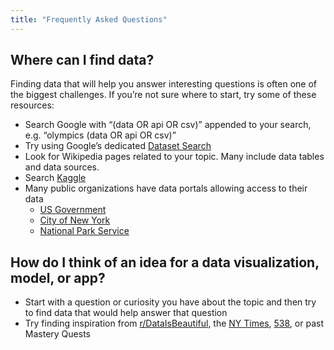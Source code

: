 ```yaml
---
title: "Frequently Asked Questions"
---
```


## Where can I find data?

Finding data that will help you answer interesting questions is often one of the biggest challenges. If you're not sure where to start, try some of these resources:

- Search Google with "(data OR api OR csv)" appended to your search, e.g. "olympics (data OR api OR csv)"
- Try using Google's dedicated [Dataset Search](https://datasetsearch.research.google.com/)
- Look for Wikipedia pages related to your topic. Many include data tables and data sources.
- Search [Kaggle](https://www.kaggle.com/)
- Many public organizations have data portals allowing access to their data
    - [US Government](https://data.gov/)
    - [City of New York](https://opendata.cityofnewyork.us/)
    - [National Park Service](https://www.nps.gov/subjects/gisandmapping/tools-and-data.htm)


## How do I think of an idea for a data visualization, model, or app?

- Start with a question or curiosity you have about the topic and then try to find data that would help answer that question
- Try finding inspiration from [r/DataIsBeautiful](https://www.reddit.com/r/dataisbeautiful/), the [NY Times](https://www.nytimes.com/spotlight/graphics), [538](https://projects.fivethirtyeight.com/), or past Mastery Quests
